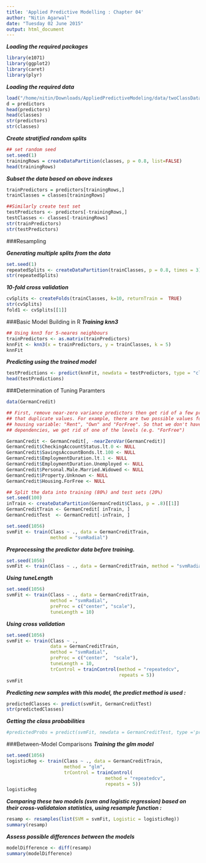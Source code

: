 ```yaml
---
title: 'Applied Predictive Modelling : Chapter 04'
author: "Nitin Agarwal"
date: "Tuesday 02 June 2015"
output: html_document
---
```

***Loading the required packages***
```r
library(e1071)
library(ggplot2)
library(caret)
library(plyr)
```
***Loading the required data ***
```r
load("/home/nitin/Downloads/AppliedPredictiveModeling/data/twoClassData.RData")
d = predictors
head(predictors)
head(classes)
str(predictors)
str(classes)
```

***Create stratified random splits***
```r
## set random seed
set.seed(1)
trainingRows = createDataPartition(classes, p = 0.8, list=FALSE)
head(trainingRows)
```

***Subset the data based on above indexes***
```r
trainPredictors = predictors[trainingRows,]
trainClasses = classes[trainingRows]

##Similarly create test set
testPredictors <- predictors[-trainingRows,]
testClasses <- classes[-trainingRows]
str(trainPredictors)
str(testPredictors)
```

###Resampling

***Generating multiple splits from the data***
```r
set.seed(1)
repeatedSplits <- createDataPartition(trainClasses, p = 0.8, times = 3)
str(repeatedSplits)
```

***10-fold cross validation***
```r
cvSplits <- createFolds(trainClasses, k=10, returnTrain =  TRUE)
str(cvSplits)
fold1 <- cvSplits[[1]]
```

###Basic Model Building in R
***Training knn3 ***
```r
## Using knn3 for 5-neares neighbours
trainPredictors <- as.matrix(trainPredictors)
knnFit <- knn3(x = trainPredictors, y = trainClasses, k = 5)
knnFit
```

***Predicting using the trained model ***
```r
testPredictions <- predict(knnFit, newdata = testPredictors, type = "class")
head(testPredictions)
```

###Determination of Tuning Paramters
```r
data(GermanCredit)

## First, remove near-zero variance predictors then get rid of a few predictors 
## that duplicate values. For example, there are two possible values for the 
## housing variable: "Rent", "Own" and "ForFree". So that we don't have linear
## dependencies, we get rid of one of the levels (e.g. "ForFree")

GermanCredit <- GermanCredit[, -nearZeroVar(GermanCredit)]
GermanCredit$CheckingAccountStatus.lt.0 <- NULL
GermanCredit$SavingsAccountBonds.lt.100 <- NULL
GermanCredit$EmploymentDuration.lt.1 <- NULL
GermanCredit$EmploymentDuration.Unemployed <- NULL
GermanCredit$Personal.Male.Married.Widowed <- NULL
GermanCredit$Property.Unknown <- NULL
GermanCredit$Housing.ForFree <- NULL

## Split the data into training (80%) and test sets (20%)
set.seed(100)
inTrain <- createDataPartition(GermanCredit$Class, p = .8)[[1]]
GermanCreditTrain <- GermanCredit[ inTrain, ]
GermanCreditTest  <- GermanCredit[-inTrain, ]

set.seed(1056)
svmFit <- train(Class ~ ., data = GermanCreditTrain,
                method = "svmRadial")
```

***Preprocessing the predictor data before training.***
```r
set.seed(1056)
svmFit <- train(Class ~ ., data = GermanCreditTrain, method = "svmRadial", preProc = c("center", "scale"))
```

***Using tuneLength***
```r
set.seed(1056)
svmFit <- train(Class ~ ., data = GermanCreditTrain,
                method = "svmRadial",
                preProc = c("center", "scale"),
                tuneLength = 10)

```

***Using cross validation ***
```r
set.seed(1056)
svmFit <- train(Class ~ ., 
                data = GermanCreditTrain,
                method = "svmRadial",
                preProc = c("center",  "scale"),
                tuneLength = 10,
                trControl = trainControl(method = "repeatedcv",
                                         repeats = 5))
svmFit
```

***Predicting new samples with this model, the predict method is used : ***
```r
predictedClasses <- predict(svmFit, GermanCreditTest)
str(predictedClasses)
```

***Getting the class probabilities***
```r
#predictedProbs = predict(svmFit, newdata = GermanCreditTest, type ='prob')
```

###Between-Model Comparisons
***Training the glm model***
```r
set.seed(1056)
logisticReg <- train(Class ~ ., data = GermanCreditTrain,
                     method = "glm",
                     trControl = trainControl(
                                    method = "repeatedcv",
                                    repeats = 5))
logisticReg
```

***Comparing these two models (svm and logistic regression) based on their cross-validataion statistics, using resample function : ***
```r
resamp <- resamples(list(SVM = svmFit, Logistic = logisticReg))
summary(resamp)
```
***Assess possible differences between the models***
```r
modelDifference <- diff(resamp)
summary(modelDifference)
```







































